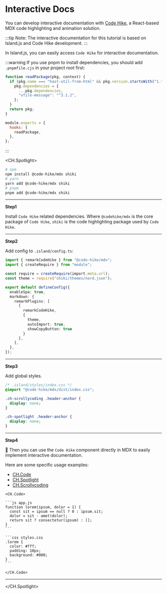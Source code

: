 # Interactive Docs

You can develop interactive documentation with [Code Hike](https://codehike.org/), a React-based MDX code highlighting and animation solution.

:::tip
Note: The interactive documentation for this tutorial is based on Island.js and Code Hike development.
:::

In Island.js, you can easily access `Code Hike` for interactive documentation.

:::warning
If you use pnpm to install dependencies, you should add `.pnpmfile.cjs` in your project root first:

```js
function readPackage(pkg, context) {
  if (pkg.name === "hast-util-from-html" && pkg.version.startsWith("1.")) {
    pkg.dependencies = {
      ...pkg.dependencies,
      "vfile-message": "^3.1.2",
    };
  }
  return pkg;
}

module.exports = {
  hooks: {
    readPackage,
  },
};
```
:::

<CH.Spotlight>

```bash
# npm
npm install @code-hike/mdx shiki
# yarn
yarn add @code-hike/mdx shiki
# pnpm
pnpm add @code-hike/mdx shiki
```

---

**Step1** 

Install `Code Hike` related dependencies. Where `@codehike/mdx` is the core package of `Code Hike`, `shiki` is the code highlighting package used by `Code Hike`.

---

**Step2** 

Add config to `.island/config.ts`:

```ts config.ts focus=1:5,9:17
import { remarkCodeHike } from "@code-hike/mdx";
import { createRequire } from "module";

const require = createRequire(import.meta.url);
const theme = require("shiki/themes/nord.json");

export default defineConfig({
  enableSpa: true,
  markdown: {
    remarkPlugins: [
      [
        remarkCodeHike, 
        { 
          theme, 
          autoImport: true, 
          showCopyButton: true 
        }
      ],
    ],
  },
});
```

---

**Step3** 

Add global styles.

```css styles/index.css
/* .island/styles/index.css */
@import "@code-hike/mdx/dist/index.css";

.ch-scrollycoding .header-anchor {
  display: none;
}

.ch-spotlight .header-anchor {
  display: none;
}
```

---

**Step4** 

🎉 Then you can use the `Code Hike` component directly in MDX to easily implement interactive documentation.

Here are some specific usage examples:

- [CH.Code](https://codehike.org/demo/filenames)
- [CH.Spotlight](https://codehike.org/demo/spotlight)
- [CH.Scrollycoding](https://codehike.org/demo/scrollycoding)


````mdx
<CH.Code>

```js app.js
function lorem(ipsum, dolor = 1) {
  const sit = ipsum == null ? 0 : ipsum.sit;
  dolor = sit - amet(dolor);
  return sit ? consectetur(ipsum) : [];
}
```

```css styles.css
.lorem {
  color: #fff;
  padding: 10px;
  background: #000;
}
```

</CH.Code>
````

---

</CH.Spotlight>
